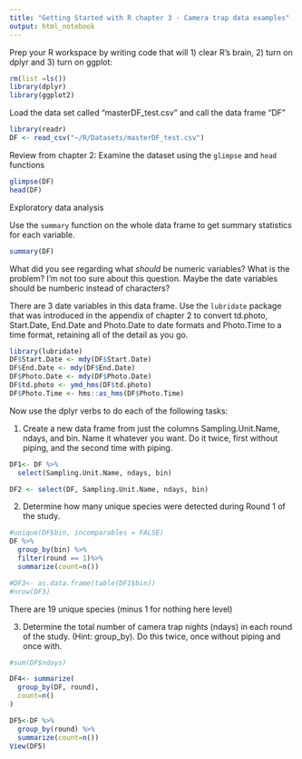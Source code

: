 ```yaml
---
title: "Getting Started with R chapter 3 - Camera trap data examples"
output: html_notebook
---
```


Prep your R workspace by writing code that will 1) clear R's brain, 2) turn on dplyr and 3) turn on ggplot:

```r
rm(list =ls())
library(dplyr)
library(ggplot2)
```
Load the data set called "masterDF_test.csv" and call the data frame "DF"

```r
library(readr)
DF <- read_csv("~/R/Datasets/masterDF_test.csv")
```
Review from chapter 2: Examine the dataset using the `glimpse` and `head` functions 
```r
glimpse(DF)
head(DF)
```
Exploratory data analysis

Use the `summary` function on the whole data frame to get summary statistics for each variable.

```r
summary(DF)
```
What did you see regarding what *should* be numeric variables?  What is the problem?
I'm not too sure about this question. Maybe the date variables should be numberic instead of characters? 


There are 3 date variables in this data frame. Use the `lubridate` package that was introduced in the appendix of chapter 2 to convert td.photo, Start.Date, End.Date and Photo.Date to date formats and Photo.Time to a time format, retaining all of the detail as you go.

```r
library(lubridate)
DF$Start.Date <- mdy(DF$Start.Date)
DF$End.Date <- mdy(DF$End.Date)
DF$Photo.Date <- mdy(DF$Photo.Date)
DF$td.photo <- ymd_hms(DF$td.photo)
DF$Photo.Time <- hms::as_hms(DF$Photo.Time)
```
Now use the dplyr verbs to do each of the following tasks:

1. Create a new data frame from just the columns Sampling.Unit.Name, ndays, and bin.  Name it whatever you want. Do it twice, first without piping, and the second time with piping.

```r
DF1<- DF %>%
  select(Sampling.Unit.Name, ndays, bin)

DF2 <- select(DF, Sampling.Unit.Name, ndays, bin)
```

2. Determine how many unique species were detected during Round 1 of the study.

```r
#unique(DF$bin, incomparables = FALSE)
DF %>%
  group_by(bin) %>%
  filter(round == 1)%>%
  summarize(count=n())

#DF3<- as.data.frame(table(DF1$bin))
#nrow(DF3)
```
There are 19 unique species (minus 1 for nothing here level)

3. Determine the total number of camera trap nights (ndays) in each round of the study. (Hint: group_by). Do this twice, once without piping and once with.

```r
#sum(DF$ndays)

DF4<- summarize(
  group_by(DF, round),
  count=n()
)

DF5<-DF %>%
  group_by(round) %>%
  summarize(count=n())
View(DF5)
```







